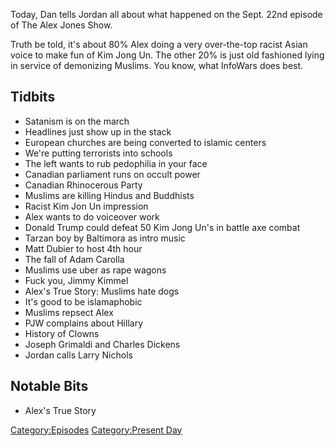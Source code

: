 {{DEFAULTSORT:
    #_EPISODE_0086:September 22, 2017
}}{{Episode
    | title           = September 22, 2017
    | caption         = [https://knowledgefight.libsyn.com/knowledge-fight-sept-22-2017 Listen to this episode on Libsyn]
    | episodeNumber   = 86
    | length          = 02:02:16
    | airDate         = September 25, 2017
    | coverageDate    = September 22, 2017
    | episodeType     = [[:Category:Present Day|Present Day]]
    | appearance      = [[Kim Jong Un]], [[Adam Carolla]], [[Jimmy Kimmel]], [[Joseph Grimaldi]], [[Charles Dickens]], [[Larry Nichols]]
    | oocDrop         = This could save the country!
    | previousEpisode = [[85: September 20-21, 2017]]
    | nextEpisode     = [[The Halloween Story]]
}}

{{Stub}}

Today, Dan tells Jordan all about what happened on the Sept. 22nd episode of The Alex Jones Show.

Truth be told, it's about 80% Alex doing a very over-the-top racist Asian voice to make fun of Kim Jong Un. The other 20% is just old fashioned lying in service of demonizing Muslims. You know, what InfoWars does best.

==Tidbits==

*Satanism is on the march
*Headlines just show up in the stack
*European churches are being converted to islamic centers
*We're putting terrorists into schools
*The left wants to rub pedophilia in your face
*Canadian parliament runs on occult power
*Canadian Rhinocerous Party
*Muslims are killing Hindus and Buddhists
*Racist Kim Jon Un impression
*Alex wants to do voiceover work
*Donald Trump could defeat 50 Kim Jong Un's in battle axe combat
*Tarzan boy by Baltimora as intro music
*Matt Dubier to host 4th hour
*The fall of Adam Carolla
*Muslims use uber as rape wagons
*Fuck you, Jimmy Kimmel
*Alex's True Story: Muslims hate dogs
*It's good to be islamaphobic
*Muslims repsect Alex
*PJW complains about Hillary
*History of Clowns
*Joseph Grimaldi and Charles Dickens
*Jordan calls Larry Nichols

==Notable Bits==

*Alex's True Story

[[Category:Episodes]]
[[Category:Present Day]]